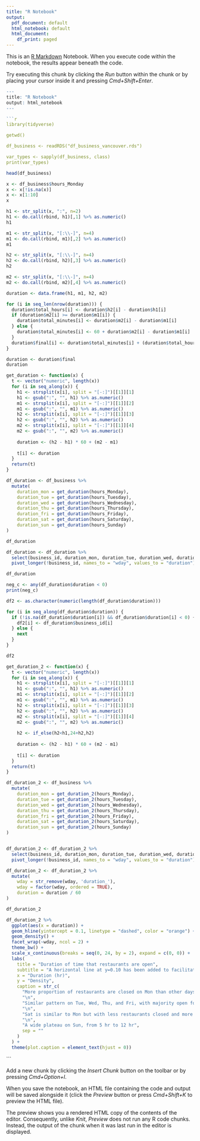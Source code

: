 ```yaml
---
title: "R Notebook"
output:
  pdf_document: default
  html_notebook: default
  html_document:
    df_print: paged
---
```


This is an [R Markdown](http://rmarkdown.rstudio.com) Notebook. When you execute code within the notebook, the results appear beneath the code. 

Try executing this chunk by clicking the *Run* button within the chunk or by placing your cursor inside it and pressing *Cmd+Shift+Enter*. 

```r
---
title: "R Notebook"
output: html_notebook
---

```r
library(tidyverse)

getwd()

df_business <- readRDS("df_business_vancouver.rds")

var_types <- sapply(df_business, class)
print(var_types)

```



```r

head(df_business)

x <- df_business$hours_Monday
x <- x[!is.na(x)]
x <- x[1:10]
x
```


```r

h1 <- str_split(x, ":", n=2)
h1 <- do.call(rbind, h1)[,1] %>% as.numeric()
h1

m1 <- str_split(x, "[:\\-]", n=4)
m1 <- do.call(rbind, m1)[,2] %>% as.numeric()
m1

h2 <- str_split(x, "[:\\-]", n=4)
h2 <- do.call(rbind, h2)[,3] %>% as.numeric()
h2

m2 <- str_split(x, "[:\\-]", n=4)
m2 <- do.call(rbind, m2)[,4] %>% as.numeric()

duration <- data.frame(h1, m1, h2, m2)

for (i in seq_len(nrow(duration))) {
  duration$total_hours[i] <- duration$h2[i] - duration$h1[i]
  if (duration$m2[i] >= duration$m1[i]) {
    duration$total_minutes[i] <- duration$m2[i] - duration$m1[i]
  } else {
    duration$total_minutes[i] <- 60 + duration$m2[i] - duration$m1[i]
  }
  duration$final[i] <- duration$total_minutes[i] + (duration$total_hours[i] * 60)
}

duration <- duration$final
duration
```


```r

get_duration <- function(x) {
  t <- vector("numeric", length(x))
  for (i in seq_along(x)) {
    h1 <- strsplit(x[i], split = "[-:]")[[1]][1]
    h1 <- gsub(":", "", h1) %>% as.numeric()
    m1 <- strsplit(x[i], split = "[-:]")[[1]][2]
    m1 <- gsub(":", "", m1) %>% as.numeric()
    h2 <- strsplit(x[i], split = "[-:]")[[1]][3]
    h2 <- gsub(":", "", h2) %>% as.numeric()
    m2 <- strsplit(x[i], split = "[-:]")[[1]][4]
    m2 <- gsub(":", "", m2) %>% as.numeric()
    
    duration <- (h2 - h1) * 60 + (m2 - m1)
    
    t[i] <- duration
  }
  return(t)
}
```


```r

df_duration <- df_business %>%
  mutate(
    duration_mon = get_duration(hours_Monday),
    duration_tue = get_duration(hours_Tuesday),
    duration_wed = get_duration(hours_Wednesday),
    duration_thu = get_duration(hours_Thursday),
    duration_fri = get_duration(hours_Friday),
    duration_sat = get_duration(hours_Saturday),
    duration_sun = get_duration(hours_Sunday)
)

df_duration
```


```r

df_duration <- df_duration %>%
  select(business_id, duration_mon, duration_tue, duration_wed, duration_thu, duration_fri, duration_sat, duration_sun) %>%
  pivot_longer(!business_id, names_to = "wday", values_to = "duration")

df_duration
```


```r
neg_c <- any(df_duration$duration < 0)
print(neg_c)
```


```r

df2 <- as.character(numeric(length(df_duration$duration)))

for (i in seq_along(df_duration$duration)) {
  if (!is.na(df_duration$duration[i]) && df_duration$duration[i] < 0) {
    df2[i] <- df_duration$business_id[i]
  } else {
    next
  }
}

df2
```


```r

get_duration_2 <- function(x) {
  t <- vector("numeric", length(x))
  for (i in seq_along(x)) {
    h1 <- strsplit(x[i], split = "[-:]")[[1]][1]
    h1 <- gsub(":", "", h1) %>% as.numeric()
    m1 <- strsplit(x[i], split = "[-:]")[[1]][2]
    m1 <- gsub(":", "", m1) %>% as.numeric()
    h2 <- strsplit(x[i], split = "[-:]")[[1]][3]
    h2 <- gsub(":", "", h2) %>% as.numeric()
    m2 <- strsplit(x[i], split = "[-:]")[[1]][4]
    m2 <- gsub(":", "", m2) %>% as.numeric()
    
    h2 <- if_else(h2<h1,24+h2,h2)
    
    duration <- (h2 - h1) * 60 + (m2 - m1)
    
    t[i] <- duration
  }
  return(t)
}
```


```r

df_duration_2 <- df_business %>%
  mutate(
    duration_mon = get_duration_2(hours_Monday),
    duration_tue = get_duration_2(hours_Tuesday),
    duration_wed = get_duration_2(hours_Wednesday),
    duration_thu = get_duration_2(hours_Thursday),
    duration_fri = get_duration_2(hours_Friday),
    duration_sat = get_duration_2(hours_Saturday),
    duration_sun = get_duration_2(hours_Sunday)
)


df_duration_2 <- df_duration_2 %>%
  select(business_id, duration_mon, duration_tue, duration_wed, duration_thu, duration_fri, duration_sat, duration_sun) %>%
  pivot_longer(!business_id, names_to = "wday", values_to = "duration")

```


```r

df_duration_2 <- df_duration_2 %>%
  mutate(
    wday = str_remove(wday, 'duration_'),
    wday = factor(wday, ordered = TRUE),
    duration = duration / 60
)

df_duration_2
```


```r

df_duration_2 %>%
  ggplot(aes(x = duration)) +
  geom_hline(yintercept = 0.1, linetype = "dashed", color = "orange") +
  geom_density() +
  facet_wrap(~wday, ncol = 2) +
  theme_bw() +
  scale_x_continuous(breaks = seq(0, 24, by = 2), expand = c(0, 0)) +
  labs(
    title = "Duration of time that restaurants are open",
    subtitle = "A horizontal line at y=0.10 has been added to facilitate comparison",
    x = "Duration (hr)",
    y = "Density",
    caption = str_c(
      "More proportion of restaurants are closed on Mon than other days of the week",
      "\n",
      "Similar pattern on Tue, Wed, Thu, and Fri, with majority open for 8-10 hr",
      "\n",
      "Sat is similar to Mon but with less restaurants closed and more restaurants opened for < 8 hr",
      "\n",
      "A wide plateau on Sun, from 5 hr to 12 hr",
      sep = ""
    )
  ) +
  theme(plot.caption = element_text(hjust = 0))

```


```

Add a new chunk by clicking the *Insert Chunk* button on the toolbar or by pressing *Cmd+Option+I*.

When you save the notebook, an HTML file containing the code and output will be saved alongside it (click the *Preview* button or press *Cmd+Shift+K* to preview the HTML file). 

The preview shows you a rendered HTML copy of the contents of the editor. Consequently, unlike *Knit*, *Preview* does not run any R code chunks. Instead, the output of the chunk when it was last run in the editor is displayed.

